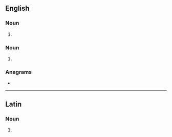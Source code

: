 ==English==

===Noun===
{{en-noun|epheboi}}

# {{synonym of|en|ephebe}}

===Noun===
{{head|en|noun form}}

# {{plural of|en|ephebo}}

===Anagrams===
* {{anagrams|en|a=beehops|phoebes|phœbes}}

----

==Latin==
{{wikipedia}}

===Noun===
{{la-noun-form|ephēbōs|g=m}}

# {{inflection of|la|ephēbus||acc|p}}